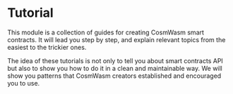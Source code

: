 # Tutorial

This module is a collection of guides for creating CosmWasm smart contracts. It will lead you step
by step, and explain relevant topics from the easiest to the trickier ones.

The idea of these tutorials is not only to tell you about smart contracts API but also to show you
how to do it in a clean and maintainable way. We will show you patterns that CosmWasm creators
established and encouraged you to use.
